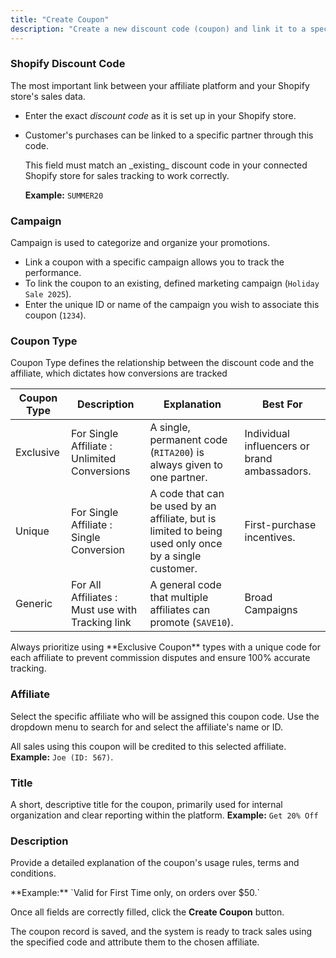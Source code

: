 ```yaml
---
title: "Create Coupon"
description: "Create a new discount code (coupon) and link it to a specific affiliate and campaign. "
---
```


### Shopify Discount Code

The most important link between your affiliate platform and your Shopify store's sales data.

- Enter the exact _discount code_ as it is set up in your Shopify store.
- Customer's purchases can be linked to a specific partner through this code.

  <Check>
    This field must match an _existing_ discount code in your connected Shopify store for sales tracking to work correctly.

    **Example:** `SUMMER20`
  </Check>

### Campaign

Campaign is used to categorize and organize your promotions.

- Link a coupon with a specific campaign allows you to track the performance.
- To link the coupon to an existing, defined marketing campaign (`Holiday Sale 2025`).
- Enter the unique ID or name of the campaign you wish to associate this coupon (`1234`).

### Coupon Type

Coupon Type defines the relationship between the discount code and the affiliate, which dictates how conversions are tracked

| Coupon Type | Description                                      | Explanation                                                                                           | Best For                                     |
| ----------- | ------------------------------------------------ | ----------------------------------------------------------------------------------------------------- | -------------------------------------------- |
| Exclusive   | For Single Affiliate : Unlimited Conversions     | A single, permanent code (`RITA200`) is always given to one partner.                                  | Individual influencers or brand ambassadors. |
| Unique      | For Single Affiliate : Single Conversion         | A code that can be used by an affiliate, but is limited to being used only once by a single customer. | First-purchase incentives.                   |
| Generic     | For All Affiliates : Must use with Tracking link | A general code that multiple affiliates can promote (`SAVE10`).                                       | Broad Campaigns                              |

<Check>
  Always prioritize using **Exclusive Coupon** types with a unique code for each affiliate to prevent commission disputes and ensure 100% accurate tracking.
</Check>

### Affiliate

Select the specific affiliate who will be assigned this coupon code. Use the dropdown menu to search for and select the affiliate's name or ID.

All sales using this coupon will be credited to this selected affiliate.  **Example:**  `Joe (ID: 567)`.

### Title

A short, descriptive title for the coupon, primarily used for internal organization and clear reporting within the platform.  **Example:** `Get 20% Off`

### Description

Provide a detailed explanation of the coupon's usage rules, terms and conditions.

<Check>
  **Example:** `Valid for First Time only, on orders over $50.`
</Check>

Once all fields are correctly filled, click the **Create Coupon** button.

The coupon record is saved, and the system is ready to track sales using the specified code and attribute them to the chosen affiliate.